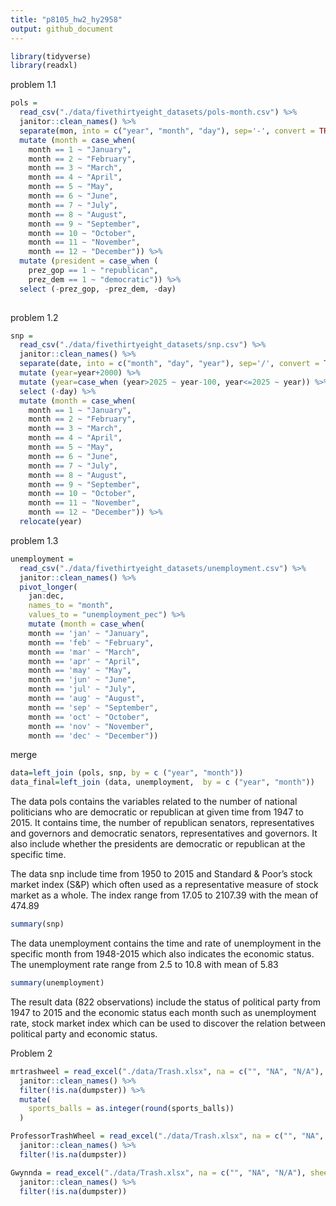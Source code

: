 ```yaml
---
title: "p8105_hw2_hy2958"
output: github_document
---
```


```r
library(tidyverse)
library(readxl)
```

problem 1.1

```r
pols = 
  read_csv("./data/fivethirtyeight_datasets/pols-month.csv") %>% 
  janitor::clean_names() %>% 
  separate(mon, into = c("year", "month", "day"), sep='-', convert = TRUE)  %>% 
  mutate (month = case_when(
    month == 1 ~ "January",
    month == 2 ~ "February",
    month == 3 ~ "March",
    month == 4 ~ "April",
    month == 5 ~ "May",
    month == 6 ~ "June",
    month == 7 ~ "July",
    month == 8 ~ "August",
    month == 9 ~ "September",
    month == 10 ~ "October",
    month == 11 ~ "November",
    month == 12 ~ "December")) %>% 
  mutate (president = case_when (
    prez_gop == 1 ~ "republican",
    prez_dem == 1 ~ "democratic")) %>% 
  select (-prez_gop, -prez_dem, -day)
  
```
problem 1.2

```r
snp = 
  read_csv("./data/fivethirtyeight_datasets/snp.csv") %>% 
  janitor::clean_names() %>% 
  separate(date, into = c("month", "day", "year"), sep='/', convert = TRUE)  %>% 
  mutate (year=year+2000) %>%
  mutate (year=case_when (year>2025 ~ year-100, year<=2025 ~ year)) %>%
  select (-day) %>% 
  mutate (month = case_when(
    month == 1 ~ "January",
    month == 2 ~ "February",
    month == 3 ~ "March",
    month == 4 ~ "April",
    month == 5 ~ "May",
    month == 6 ~ "June",
    month == 7 ~ "July",
    month == 8 ~ "August",
    month == 9 ~ "September",
    month == 10 ~ "October",
    month == 11 ~ "November",
    month == 12 ~ "December")) %>% 
  relocate(year)

```

problem 1.3

```r
unemployment = 
  read_csv("./data/fivethirtyeight_datasets/unemployment.csv") %>% 
  janitor::clean_names() %>%
  pivot_longer(
    jan:dec,
    names_to = "month", 
    values_to = "unemployment_pec") %>% 
    mutate (month = case_when(
    month == 'jan' ~ "January",
    month == 'feb' ~ "February",
    month == 'mar' ~ "March",
    month == 'apr' ~ "April",
    month == 'may' ~ "May",
    month == 'jun' ~ "June",
    month == 'jul' ~ "July",
    month == 'aug' ~ "August",
    month == 'sep' ~ "September",
    month == 'oct' ~ "October",
    month == 'nov' ~ "November",
    month == 'dec' ~ "December"))
```
merge

```r
data=left_join (pols, snp, by = c ("year", "month"))
data_final=left_join (data, unemployment,  by = c ("year", "month"))
```

The data pols contains the variables related to the number of national politicians who are democratic or republican at given time from 1947 to 2015. It contains time, the number of republican senators, representatives and governors and democratic senators, representatives and governors. It also include whether the presidents are democratic or republican at the specific time.

The data snp include time from 1950 to 2015 and Standard & Poor’s stock market index (S&P) which often used as a representative measure of stock market as a whole. The index range from 17.05 to 2107.39 with the mean of 474.89

```r
summary(snp)
```


The data unemployment contains the time and rate of unemployment in the specific month from 1948-2015 which also indicates the economic status. The unemployment rate range from 2.5 to 10.8 with mean of 5.83

```r
summary(unemployment)
```


The result data (822 observations) include the status of political party from 1947 to 2015 and the economic status each month such as unemployment rate, stock market index which can be used to discover the relation between political party and economic status.


Problem 2


```r
mrtrashweel = read_excel("./data/Trash.xlsx", na = c("", "NA", "N/A"), sheet = 1, skip = 1) %>% 
  janitor::clean_names() %>%
  filter(!is.na(dumpster)) %>%
  mutate(
    sports_balls = as.integer(round(sports_balls))
  )
```

```r
ProfessorTrashWheel = read_excel("./data/Trash.xlsx", na = c("", "NA", "N/A"), sheet = 2, skip = 1) %>% 
  janitor::clean_names() %>%
  filter(!is.na(dumpster)) 
```

```r
Gwynnda = read_excel("./data/Trash.xlsx", na = c("", "NA", "N/A"), sheet = 4, skip = 1) %>% 
  janitor::clean_names() %>%
  filter(!is.na(dumpster)) 
```